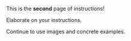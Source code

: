 ---
---

This is the **second** page of instructions!

Elaborate on your instructions.

Continue to use images and concrete examples.
